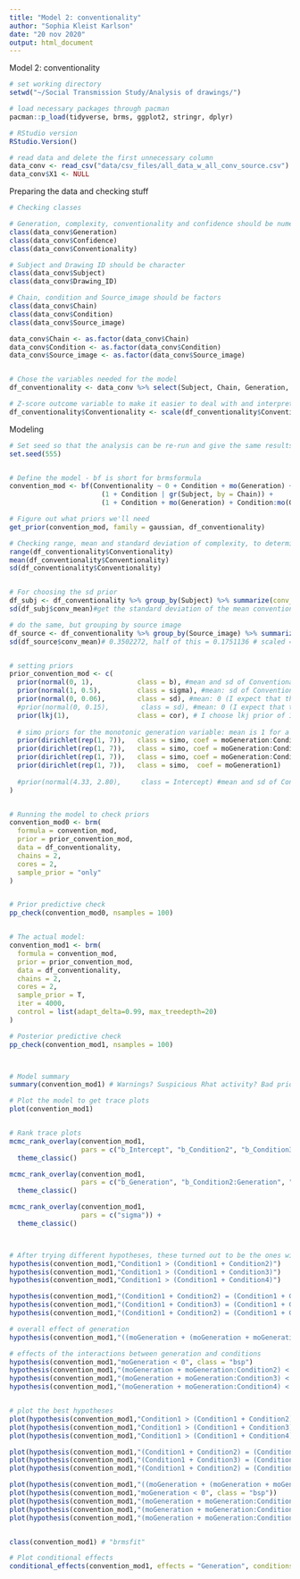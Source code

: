 ```yaml
---
title: "Model 2: conventionality"
author: "Sophia Kleist Karlson"
date: "20 nov 2020"
output: html_document
---
```


Model 2: conventionality


```r
# set working directory
setwd("~/Social Transmission Study/Analysis of drawings/")

# load necessary packages through pacman
pacman::p_load(tidyverse, brms, ggplot2, stringr, dplyr)

# RStudio version
RStudio.Version()

# read data and delete the first unnecessary column
data_conv <- read_csv("data/csv_files/all_data_w_all_conv_source.csv") #we use all_data_w_all_conv_source.csv
data_conv$X1 <- NULL
```


Preparing the data and checking stuff
```r
# Checking classes

# Generation, complexity, conventionality and confidence should be numeric
class(data_conv$Generation)
class(data_conv$Confidence)
class(data_conv$Conventionality)

# Subject and Drawing ID should be character
class(data_conv$Subject)
class(data_conv$Drawing_ID)

# Chain, condition and Source_image should be factors
class(data_conv$Chain)
class(data_conv$Condition)
class(data_conv$Source_image)

data_conv$Chain <- as.factor(data_conv$Chain)
data_conv$Condition <- as.factor(data_conv$Condition)
data_conv$Source_image <- as.factor(data_conv$Source_image)


# Chose the variables needed for the model
df_conventionality <- data_conv %>% select(Subject, Chain, Generation, Condition, Source_image, Conventionality)

# Z-score outcome variable to make it easier to deal with and interpret
df_conventionality$Conventionality <- scale(df_conventionality$Conventionality)
```


Modeling
```r
# Set seed so that the analysis can be re-run and give the same results
set.seed(555)


# Define the model - bf is short for brmsformula
convention_mod <- bf(Conventionality ~ 0 + Condition + mo(Generation) + Condition:mo(Generation) + 
                       (1 + Condition | gr(Subject, by = Chain)) +
                       (1 + Condition + mo(Generation) + Condition:mo(Generation) | Source_image))

# Figure out what priors we'll need
get_prior(convention_mod, family = gaussian, df_conventionality)

# Checking range, mean and standard deviation of complexity, to determine which family to choose and to use for beta-prior
range(df_conventionality$Conventionality)
mean(df_conventionality$Conventionality)
sd(df_conventionality$Conventionality)


# For choosing the sd prior
df_subj <- df_conventionality %>% group_by(Subject) %>% summarize(conv_mean = mean(Conventionality)) # find mean conventionality for each participant
sd(df_subj$conv_mean)#get the standard deviation of the mean conventionality for each participant (0.2970962). Divide this in two (0.1485481) # scaled = 0.11, half = 0.06

# do the same, but grouping by source image
df_source <- df_conventionality %>% group_by(Source_image) %>% summarize(conv_mean = mean(Conventionality)) # find mean conventionality for each source image
sd(df_source$conv_mean)# 0.3502272, half of this = 0.1751136 # scaled = 0.12, half = 0.06


# setting priors
prior_convention_mod <- c(
  prior(normal(0, 1),           class = b), #mean and sd of Conventionality # 4.33, 2.80
  prior(normal(1, 0.5),         class = sigma), #mean: sd of Conventionality. sigma: half of the sd of Conventionality # 2.80, 1.40
  prior(normal(0, 0.06),        class = sd), #mean: 0 (I expect that they might not vary at all). sd for the mean conv for each source image = 0.35. sigma should go from 0 (the mean of the prior) to around that -> sigma: 0.18.
  #prior(normal(0, 0.15),        class = sd), #mean: 0 (I expect that they might not vary at all). sd for the mean conv for each subject = 0.30. sigma should go from 0 (the mean of the prior) to around that -> sigma: 0.15.
  prior(lkj(1),                 class = cor), # I choose lkj prior of 1
  
  # simo priors for the monotonic generation variable: mean is 1 for a uniform prior, sigma is K-1, where K is the number of levels in the monotonic variable (we have 8 generations)
  prior(dirichlet(rep(1, 7)),   class = simo, coef = moGeneration:Condition21),                 
  prior(dirichlet(rep(1, 7)),   class = simo, coef = moGeneration:Condition31),             
  prior(dirichlet(rep(1, 7)),   class = simo, coef = moGeneration:Condition41),            
  prior(dirichlet(rep(1, 7)),   class = simo,  coef = moGeneration1)
  
  #prior(normal(4.33, 2.80),     class = Intercept) #mean and sd of Conventionality
)


# Running the model to check priors
convention_mod0 <- brm(
  formula = convention_mod, 
  prior = prior_convention_mod,
  data = df_conventionality,
  chains = 2,
  cores = 2,
  sample_prior = "only"
)


# Prior predictive check
pp_check(convention_mod0, nsamples = 100) 


# The actual model:
convention_mod1 <- brm(
  formula = convention_mod, 
  prior = prior_convention_mod,
  data = df_conventionality,
  chains = 2,
  cores = 2,
  sample_prior = T,
  iter = 4000,
  control = list(adapt_delta=0.99, max_treedepth=20)
)

# Posterior predictive check
pp_check(convention_mod1, nsamples = 100)



# Model summary
summary(convention_mod1) # Warnings? Suspicious Rhat activity? Bad priors?

# Plot the model to get trace plots
plot(convention_mod1)


# Rank trace plots
mcmc_rank_overlay(convention_mod1, 
                  pars = c("b_Intercept", "b_Condition2", "b_Condition3", "b_Condition4")) + 
  theme_classic()

mcmc_rank_overlay(convention_mod1, 
                  pars = c("b_Generation", "b_Condition2:Generation", "b_Condition3:Generation", "b_Condition4:Generation")) + 
  theme_classic()

mcmc_rank_overlay(convention_mod1, 
                  pars = c("sigma")) + 
  theme_classic()



# After trying different hypotheses, these turned out to be the ones with highest evidence ratio
hypothesis(convention_mod1,"Condition1 > (Condition1 + Condition2)") 
hypothesis(convention_mod1,"Condition1 > (Condition1 + Condition3)")
hypothesis(convention_mod1,"Condition1 > (Condition1 + Condition4)")

hypothesis(convention_mod1,"(Condition1 + Condition2) = (Condition1 + Condition3)")
hypothesis(convention_mod1,"(Condition1 + Condition3) = (Condition1 + Condition4)")
hypothesis(convention_mod1,"(Condition1 + Condition2) = (Condition1 + Condition4)")

# overall effect of generation
hypothesis(convention_mod1,"((moGeneration + (moGeneration + moGeneration:Condition2) + (moGeneration + moGeneration:Condition3) + (moGeneration + moGeneration:Condition4))/4 = 0", class = "bsp")

# effects of the interactions between generation and conditions
hypothesis(convention_mod1,"moGeneration < 0", class = "bsp")
hypothesis(convention_mod1,"(moGeneration + moGeneration:Condition2) < 0", class = "bsp") 
hypothesis(convention_mod1,"(moGeneration + moGeneration:Condition3) < 0", class = "bsp") 
hypothesis(convention_mod1,"(moGeneration + moGeneration:Condition4) < 0", class = "bsp")


# plot the best hypotheses
plot(hypothesis(convention_mod1,"Condition1 > (Condition1 + Condition2)")) 
plot(hypothesis(convention_mod1,"Condition1 > (Condition1 + Condition3)"))
plot(hypothesis(convention_mod1,"Condition1 > (Condition1 + Condition4)"))

plot(hypothesis(convention_mod1,"(Condition1 + Condition2) = (Condition1 + Condition3)"))
plot(hypothesis(convention_mod1,"(Condition1 + Condition3) = (Condition1 + Condition4)"))
plot(hypothesis(convention_mod1,"(Condition1 + Condition2) = (Condition1 + Condition4)"))

plot(hypothesis(convention_mod1,"((moGeneration + (moGeneration + moGeneration:Condition2) + (moGeneration + moGeneration:Condition3) + (moGeneration + moGeneration:Condition4))/4 = 0", class = "bsp"))
plot(hypothesis(convention_mod1,"moGeneration < 0", class = "bsp"))
plot(hypothesis(convention_mod1,"(moGeneration + moGeneration:Condition2) < 0", class = "bsp"))
plot(hypothesis(convention_mod1,"(moGeneration + moGeneration:Condition3) < 0", class = "bsp")) 
plot(hypothesis(convention_mod1,"(moGeneration + moGeneration:Condition4) < 0", class = "bsp"))


class(convention_mod1) # "brmsfit"

# Plot conditional effects
conditional_effects(convention_mod1, effects = "Generation", conditions = make_conditions(convention_mod1, vars = "Condition"))
```




